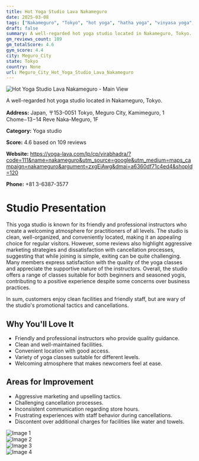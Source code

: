```yaml
---
title: Hot Yoga Studio Lava Nakameguro
date: 2025-03-08
tags: ["Nakameguro", "Tokyo", "hot yoga", "hatha yoga", "vinyasa yoga", "cleanliness", "welcoming atmosphere", "Meguro City"]  
draft: false
summary: A well-regarded hot yoga studio located in Nakameguro, Tokyo.
gm_reviews_count: 109
gm_totalScore: 4.6
gym_score: 4.4
city: Meguro_City
state: Tokyo
country: None
url: Meguro_City_Hot_Yoga_Studio_Lava_Nakameguro
---
```


<div className="aspect-[16/9] relative my-8">
  <img 
    src="https://lh5.googleusercontent.com/p/AF1QipOHjgd6ffan2PQwJQVWOkm7KTPfn2a6GWp-Nuuz=w1920-h1080-k-no"
    alt="Hot Yoga Studio Lava Nakameguro - Main View"
    className="object-cover absolute inset-0 w-full h-full rounded-lg"
  />
</div>

A well-regarded hot yoga studio located in Nakameguro, Tokyo.

**Address:** Japan, 〒153-0051 Tokyo, Meguro City, Kamimeguro, 1 Chome−13−14 Reve Naka-Meguro, 1F

**Category:** Yoga studio

**Score:** 4.6 based on 109 reviews

**Website:** https://yoga-lava.com/lp/cp/virabhadra/?code=111&name=nakameguro&utm_source=google&utm_medium=maps_campaign=nakameguro&argument=zxgEiAwg&dmai=a6360df71c4ed4&shopId=120

**Phone:** +81 3-6387-3577

# Studio Presentation

This yoga studio is known for its friendly and professional instructors who create a welcoming atmosphere for practitioners of all levels. The studio is clean, well-organized, and conveniently located, making it an appealing choice for regular visitors. However, some reviews also highlight aggressive marketing strategies and dissatisfaction with cancellation processes, suggesting that while joining is simple, exiting can be quite challenging. Many members express satisfaction with the quality of the yoga classes and appreciate the supportive nature of the instructors. Overall, the studio offers a range of classes suitable for both beginners and seasoned yogis, contributing to a positive experience despite some concerns over business practices.

In sum, customers enjoy clean facilities and friendly staff, but are wary of the studio's promotional tactics and cancellations.

## Why You'll Love It

- Friendly and professional instructors who provide quality guidance.
- Clean and well-maintained facilities.
- Convenient location with good access.
- Variety of yoga classes suitable for different levels.
- Welcoming atmosphere that makes newcomers feel at ease.

## Areas for Improvement

- Aggressive marketing and upselling tactics.
- Challenging cancellation processes.
- Inconsistent communication regarding store hours.
- Frustrating experiences with staff behavior during cancellations.
- Discontent over additional charges for facilities like water and towels.

<div className="grid grid-cols-1 xl:grid-cols-2 gap-4 my-8">
<div className="aspect-[4/3] relative"><img src="https://lh5.googleusercontent.com/p/AF1QipO3vKOL5Q9qe6xlv9fi11P0q5F2itkBSO1Lv2sV=w1920-h1080-k-no" alt="Image 1" className="object-cover absolute inset-0 w-full h-full rounded-lg" /></div>
<div className="aspect-[4/3] relative"><img src="https://lh5.googleusercontent.com/p/AF1QipNE592uvb0LKhwjUHdC0PNHtBNARWv3rPQ0X2Pi=w1920-h1080-k-no" alt="Image 2" className="object-cover absolute inset-0 w-full h-full rounded-lg" /></div>
<div className="aspect-[4/3] relative"><img src="https://lh5.googleusercontent.com/p/AF1QipOghbymaMiieZs7GK8Ngfw9mJqTHaM93W1ykceh=w1920-h1080-k-no" alt="Image 3" className="object-cover absolute inset-0 w-full h-full rounded-lg" /></div>
<div className="aspect-[4/3] relative"><img src="https://lh5.googleusercontent.com/p/AF1QipOAYBWbzznGuQ9sFHQpM_N23LUNm3whCRl62Pcl=w1920-h1080-k-no" alt="Image 4" className="object-cover absolute inset-0 w-full h-full rounded-lg" /></div>
</div>